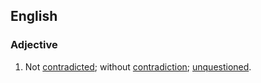 ==English==
===Adjective===
{{en-adj}}
# Not [[contradicted]]; without [[contradiction]]; [[unquestioned]].